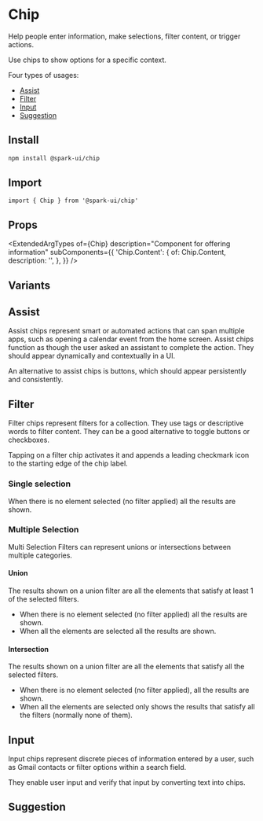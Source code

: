 


<Meta of={stories} />

# Chip

Help people enter information, make selections, filter content, or trigger actions.

Use chips to show options for a specific context.

Four types of usages:

- [Assist](#assist)
- [Filter](#filter)
- [Input](#input)
- [Suggestion](#suggestion)

## Install

```sh
npm install @spark-ui/chip
```

## Import

```tsx
import { Chip } from '@spark-ui/chip'
```

## Props

<ExtendedArgTypes
  of={Chip}
  description="Component for offering information"
  subComponents={{
    'Chip.Content': {
      of: Chip.Content,
      description: '',
    },
  }}
/>

## Variants

<Canvas of={stories.Default} />

## Assist

Assist chips represent smart or automated actions that can span multiple apps,
such as opening a calendar event from the home screen.
Assist chips function as though the user asked an assistant to complete the action.
They should appear dynamically and contextually in a UI.

An alternative to assist chips is buttons, which should appear persistently and consistently.

## Filter

Filter chips represent filters for a collection.
They use tags or descriptive words to filter content.
They can be a good alternative to toggle buttons or checkboxes.

Tapping on a filter chip activates it and appends a leading checkmark icon to the starting edge of the chip label.

### Single selection

<Canvas of={stories.SingleSelectionFilter} />
When there is no element selected (no filter applied) all the results are shown.

### Multiple Selection

Multi Selection Filters can represent unions or intersections between multiple categories.

#### Union

The results shown on a union filter are all the elements that satisfy at least 1 of the selected filters.

<Canvas of={stories.UnionFilter} />

- When there is no element selected (no filter applied) all the results are shown.
- When all the elements are selected all the results are shown.

#### Intersection

The results shown on a union filter are all the elements that satisfy all the selected filters.

<Canvas of={stories.IntersectionFilter} />

- When there is no element selected (no filter applied), all the results are shown.
- When all the elements are selected only shows the results that
satisfy all the filters (normally none of them).

## Input

Input chips represent discrete pieces of information entered by a user, such as Gmail contacts or filter options within a search field.

They enable user input and verify that input by converting text into chips.

<Canvas of={stories.Input} />

## Suggestion
